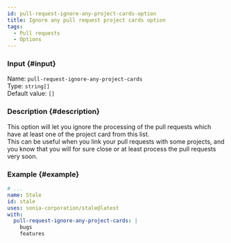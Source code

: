 ```yaml
---
id: pull-request-ignore-any-project-cards-option
title: Ignore any pull request project cards option
tags:
  - Pull requests
  - Options
---
```


### Input {#input}

Name: `pull-request-ignore-any-project-cards`  
Type: `string[]`  
Default value: `[]`

### Description {#description}

This option will let you ignore the processing of the pull requests which have at least one of the project card from this list.  
This can be useful when you link your pull requests with some projects, and you know that you will for sure close or at least process the pull requests very soon.

### Example {#example}

```yml {6-8}
# ...
name: Stale
id: stale
uses: sonia-corporation/stale@latest
with:
  pull-request-ignore-any-project-cards: |
    bugs
    features
```
